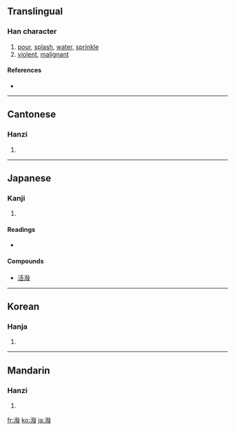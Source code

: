 {{also|泼|溌}}
==Translingual==

===Han character===
{{Han char|rn=85|rad=水|as=12|sn=15|four=3214<sub>7</sub>|canj=水弓人水 (ENOE)}}

# [[pour]], [[splash]], [[water]], [[sprinkle]]
# [[violent]], [[malignant]]

====References====
* {{Han ref|kx=0648.340|dkj=18225|dj=1058.180|hdz=31750.070|uh=6F51|ud=28497|bh=BCE2|bd=48354}}

----

==Cantonese==

===Hanzi===
{{yue-hanzi|jyut=|y=put3}}

# {{defn|Cantonese}}

----

==Japanese==

===Kanji===
{{ja-kanji|grade=|rs=水12}}

# {{defn|Japanese}}

====Readings====
* {{ja-readings|on=[[はつ]] (hatsu)|kun=[[もる]] (moru), [[とびちる]] (tobichiru), [[そそぐ]] (sosogu)}}

====Compounds====
* [[活潑]]

----

==Korean==

===Hanja===
{{ko-hanja|hangeul=발|eumhun=|rv=bal|mr=pal|y=pal}}

# {{defn|Korean}}

----

==Mandarin==

===Hanzi===
{{cmn-hanzi|sim=泼|pin=[[pō]] ([[po1]])|wg=p'o<sup>1</sup>}}

# {{defn|Mandarin}}

[[fr:潑]]
[[ko:潑]]
[[ja:潑]]